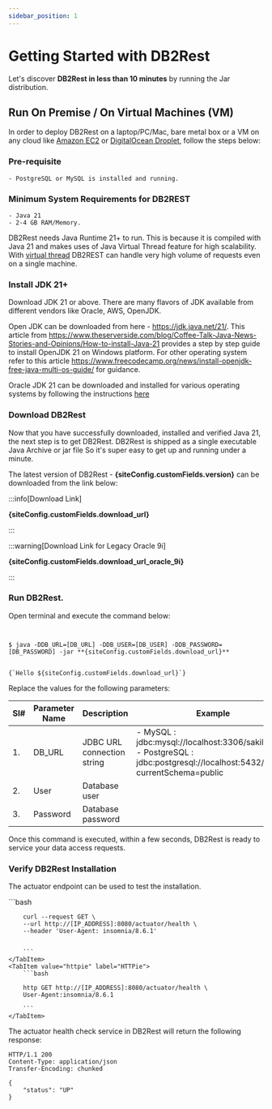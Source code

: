 ```yaml
---
sidebar_position: 1
---
```


# Getting Started with DB2Rest

Let's discover **DB2Rest in less than 10 minutes** by running the Jar distribution.


## Run On Premise / On Virtual Machines (VM)

In order to deploy DB2Rest on a laptop/PC/Mac, bare metal box or a VM on any cloud like [Amazon EC2](https://aws.amazon.com/pm/ec2/)
or [DigitalOcean Droplet](https://www.digitalocean.com/products/droplets), follow the steps below:

### Pre-requisite

    - PostgreSQL or MySQL is installed and running.

### Minimum System Requirements for DB2REST

    - Java 21
    - 2-4 GB RAM/Memory.

DB2Rest needs Java Runtime 21+ to run. This is because it is compiled with Java 21 and makes uses of Java Virtual Thread feature
for high scalability. With [virtual thread](https://docs.oracle.com/en/java/javase/21/core/virtual-threads.html) DB2REST
can handle very high volume of requests even on a single machine.


### Install JDK 21+

Download JDK 21 or above. There are many flavors of JDK available from different vendors like Oracle, AWS, OpenJDK. 

Open JDK can be downloaded from here - https://jdk.java.net/21/.
This article from https://www.theserverside.com/blog/Coffee-Talk-Java-News-Stories-and-Opinions/How-to-install-Java-21
provides a step by step guide to install OpenJDK 21 on Windows platform.
For other operating system refer to this article https://www.freecodecamp.org/news/install-openjdk-free-java-multi-os-guide/ for guidance.

Oracle JDK 21 can be downloaded and installed for various operating systems by following the instructions [here](https://docs.oracle.com/en/java/javase/21/install/overview-jdk-installation.html)

### Download DB2Rest

Now that you have successfully downloaded, installed and verified Java 21, the next step is to get DB2Rest.
DB2Rest is shipped as a single executable Java Archive or jar file So it's super easy to get up and running under a minute.

The latest version of DB2Rest - **{siteConfig.customFields.version}** can be downloaded from the link below:

:::info[Download Link]

**{siteConfig.customFields.download_url}**

:::

:::warning[Download Link for Legacy Oracle 9i]

**{siteConfig.customFields.download_url_oracle_9i}**

:::

### Run DB2Rest.

Open terminal and execute the command below:

```Shell


$ java -DDB_URL=[DB_URL] -DDB_USER=[DB_USER] -DDB_PASSWORD=[DB_PASSWORD] -jar **{siteConfig.customFields.download_url}**


``` 

<pre><code>{`Hello ${siteConfig.customFields.download_url}`}</code></pre>

Replace the values for the following parameters:

| Sl# | Parameter Name | Description                | Example                                                                                                                            |
|-----|----------------|----------------------------|------------------------------------------------------------------------------------------------------------------------------------|
| 1.  | DB_URL         | JDBC URL connection string | - MySQL : jdbc:mysql://localhost:3306/sakila     <br/> - PostgreSQL : jdbc:postgresql://localhost:5432/sakila?currentSchema=public |
| 2.  | User           | Database user              |                                                                                                                                    |
| 3.  | Password       | Database password          |                                                                                                                                    |       


Once this command is executed, within a few seconds, DB2Rest is ready to service your data access requests.  

### Verify DB2Rest Installation

The actuator endpoint can be used to test the installation.




<Tabs>
    <TabItem value="cURL" label="cURL" default>
        ```bash

        curl --request GET \
        --url http://[IP_ADDRESS]:8080/actuator/health \
        --header 'User-Agent: insomnia/8.6.1'


        ```
    </TabItem>
    <TabItem value="httpie" label="HTTPie">
        ```bash

        http GET http://[IP_ADDRESS]:8080/actuator/health \
        User-Agent:insomnia/8.6.1

        ```
    </TabItem>

</Tabs>


The actuator health check service in DB2Rest will return the following response:


```http
HTTP/1.1 200
Content-Type: application/json
Transfer-Encoding: chunked

{
	"status": "UP"
}

```
